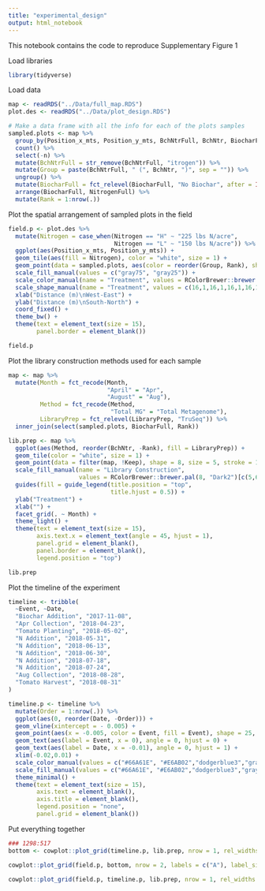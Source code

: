 ```yaml
---
title: "experimental_design"
output: html_notebook
---
```


This notebook contains the code to reproduce Supplementary Figure 1

Load libraries
```r
library(tidyverse)
```

Load data
```r
map <- readRDS("../Data/full_map.RDS")
plot.des <- readRDS("../Data/plot_design.RDS")

# Make a data frame with all the info for each of the plots samples
sampled.plots <- map %>% 
  group_by(Position_x_mts, Position_y_mts, BchNtrFull, BchNtr, BiocharFull, NitrogenFull) %>% 
  count() %>% 
  select(-n) %>% 
  mutate(BchNtrFull = str_remove(BchNtrFull, "itrogen")) %>% 
  mutate(Group = paste(BchNtrFull, " (", BchNtr, ")", sep = "")) %>% 
  ungroup() %>% 
  mutate(BiocharFull = fct_relevel(BiocharFull, "No Biochar", after = Inf)) %>% 
  arrange(BiocharFull, NitrogenFull) %>% 
  mutate(Rank = 1:nrow(.))
```

Plot the spatial arrangement of sampled plots in the field
```r
field.p <- plot.des %>% 
  mutate(Nitrogen = case_when(Nitrogen == "H" ~ "225 lbs N/acre",
                              Nitrogen == "L" ~ "150 lbs N/acre")) %>% 
  ggplot(aes(Position_x_mts, Position_y_mts)) +
  geom_tile(aes(fill = Nitrogen), color = "white", size = 1) +
  geom_point(data = sampled.plots, aes(color = reorder(Group, Rank), shape = reorder(Group, Rank)), size = 5, stroke = 2) +
  scale_fill_manual(values = c("gray75", "gray25")) +
  scale_color_manual(name = "Treatment", values = RColorBrewer::brewer.pal(4, "Dark2")[c(1,1,2,2,3,3,4,4)]) +
  scale_shape_manual(name = "Treatment", values = c(16,1,16,1,16,1,16,1)) +
  xlab("Distance (m)\nWest-East") +
  ylab("Distance (m)\nSouth-North") +
  coord_fixed() +
  theme_bw() +
  theme(text = element_text(size = 15),
        panel.border = element_blank())

field.p
```

Plot the library construction methods used for each sample
```r
map <- map %>% 
  mutate(Month = fct_recode(Month, 
                            "April" = "Apr",
                            "August" = "Aug"),
         Method = fct_recode(Method,
                             "Total MG" = "Total Metagenome"),
         LibraryPrep = fct_relevel(LibraryPrep, "TruSeq")) %>% 
  inner_join(select(sampled.plots, BiocharFull, Rank))

lib.prep <- map %>% 
  ggplot(aes(Method, reorder(BchNtr, -Rank), fill = LibraryPrep)) +
  geom_tile(color = "white", size = 1) +
  geom_point(data = filter(map, !Keep), shape = 8, size = 5, stroke = 1, show.legend = F) +
  scale_fill_manual(name = "Library Construction",
                    values = RColorBrewer::brewer.pal(8, "Dark2")[c(5,6)]) +
  guides(fill = guide_legend(title.position = "top",
                             title.hjust = 0.5)) +
  ylab("Treatment") + 
  xlab("") +
  facet_grid(. ~ Month) +
  theme_light() +
  theme(text = element_text(size = 15),
        axis.text.x = element_text(angle = 45, hjust = 1),
        panel.grid = element_blank(),
        panel.border = element_blank(),
        legend.position = "top")

lib.prep
```
Plot the timeline of the experiment
```r
timeline <- tribble(
  ~Event, ~Date,
  "Biochar Addition", "2017-11-08",
  "Apr Collection", "2018-04-23",
  "Tomato Planting", "2018-05-02",
  "N Addition", "2018-05-31",
  "N Addition", "2018-06-13",
  "N Addition", "2018-06-30",
  "N Addition", "2018-07-18",
  "N Addition", "2018-07-24",
  "Aug Collection", "2018-08-28",
  "Tomato Harvest", "2018-08-31"
)

timeline.p <- timeline %>% 
  mutate(Order = 1:nrow(.)) %>% 
  ggplot(aes(0, reorder(Date, -Order))) +
  geom_vline(xintercept = - 0.005) +
  geom_point(aes(x = -0.005, color = Event, fill = Event), shape = 25, size = 5, stroke = 1)+
  geom_text(aes(label = Event, x = 0), angle = 0, hjust = 0) +
  geom_text(aes(label = Date, x = -0.01), angle = 0, hjust = 1) +
  xlim(-0.02,0.01) +
  scale_color_manual(values = c("#66A61E", "#E6AB02","dodgerblue3","gray50","tomato2", "tomato2")) +
  scale_fill_manual(values = c("#66A61E", "#E6AB02","dodgerblue3","gray50","tomato2", "tomato2")) +
  theme_minimal() +
  theme(text = element_text(size = 15),
        axis.text = element_blank(),
        axis.title = element_blank(),
        legend.position = "none",
        panel.grid = element_blank())
```

Put everything together
```r
### 1298:517
bottom <- cowplot::plot_grid(timeline.p, lib.prep, nrow = 1, rel_widths = c(2,1), labels = c("B", "C"), label_size = 20 )

cowplot::plot_grid(field.p, bottom, nrow = 2, labels = c("A"), label_size = 30 )

cowplot::plot_grid(field.p, timeline.p, lib.prep, nrow = 1, rel_widths = c(2,1,1), labels = c("A","B", "C"), label_size = 20 )
```


